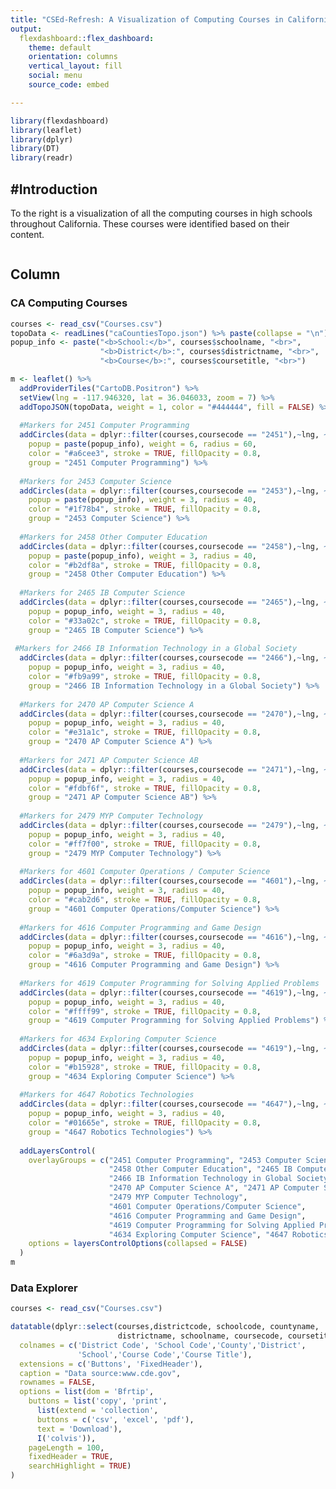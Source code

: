```yaml
---
title: "CSEd-Refresh: A Visualization of Computing Courses in California"
output: 
  flexdashboard::flex_dashboard:
    theme: default
    orientation: columns
    vertical_layout: fill
    social: menu
    source_code: embed

---
```


```r
library(flexdashboard)
library(leaflet)
library(dplyr)
library(DT)
library(readr)
```

#Introduction {.sidebar}
-----------------------------------------------------------------------

To the right is a visualization of all the computing courses in high schools throughout California. These courses were identified based on their content. 

```r

```


Column {data-width=650 .tabset .tabset-fade}
-----------------------------------------------------------------------

### CA Computing Courses

```r
courses <- read_csv("Courses.csv")
topoData <- readLines("caCountiesTopo.json") %>% paste(collapse = "\n")
popup_info <- paste("<b>School:</b>", courses$schoolname, "<br>", 
                    "<b>District</b>:", courses$districtname, "<br>",
                    "<b>Course</b>:", courses$coursetitle, "<br>")

m <- leaflet() %>%
  addProviderTiles("CartoDB.Positron") %>%
  setView(lng = -117.946320, lat = 36.046033, zoom = 7) %>%
  addTopoJSON(topoData, weight = 1, color = "#444444", fill = FALSE) %>%
  
  #Markers for 2451 Computer Programming
  addCircles(data = dplyr::filter(courses,coursecode == "2451"),~lng, ~lat, 
    popup = paste(popup_info), weight = 6, radius = 60,
    color = "#a6cee3", stroke = TRUE, fillOpacity = 0.8,
    group = "2451 Computer Programming") %>%
  
  #Markers for 2453 Computer Science
  addCircles(data = dplyr::filter(courses,coursecode == "2453"),~lng, ~lat, 
    popup = paste(popup_info), weight = 3, radius = 40,
    color = "#1f78b4", stroke = TRUE, fillOpacity = 0.8,
    group = "2453 Computer Science") %>%
  
  #Markers for 2458 Other Computer Education
  addCircles(data = dplyr::filter(courses,coursecode == "2458"),~lng, ~lat, 
    popup = paste(popup_info), weight = 3, radius = 40,
    color = "#b2df8a", stroke = TRUE, fillOpacity = 0.8,
    group = "2458 Other Computer Education") %>%
  
  #Markers for 2465 IB Computer Science
  addCircles(data = dplyr::filter(courses,coursecode == "2465"),~lng, ~lat, 
    popup = popup_info, weight = 3, radius = 40,
    color = "#33a02c", stroke = TRUE, fillOpacity = 0.8,
    group = "2465 IB Computer Science") %>%
  
 #Markers for 2466 IB Information Technology in a Global Society
  addCircles(data = dplyr::filter(courses,coursecode == "2466"),~lng, ~lat, 
    popup = popup_info, weight = 3, radius = 40,
    color = "#fb9a99", stroke = TRUE, fillOpacity = 0.8,
    group = "2466 IB Information Technology in a Global Society") %>%
  
  #Markers for 2470 AP Computer Science A
  addCircles(data = dplyr::filter(courses,coursecode == "2470"),~lng, ~lat, 
    popup = popup_info, weight = 3, radius = 40,
    color = "#e31a1c", stroke = TRUE, fillOpacity = 0.8,
    group = "2470 AP Computer Science A") %>%
  
  #Markers for 2471 AP Computer Science AB
  addCircles(data = dplyr::filter(courses,coursecode == "2471"),~lng, ~lat, 
    popup = popup_info, weight = 3, radius = 40,
    color = "#fdbf6f", stroke = TRUE, fillOpacity = 0.8,
    group = "2471 AP Computer Science AB") %>%
  
  #Markers for 2479 MYP Computer Technology
  addCircles(data = dplyr::filter(courses,coursecode == "2479"),~lng, ~lat, 
    popup = popup_info, weight = 3, radius = 40,
    color = "#ff7f00", stroke = TRUE, fillOpacity = 0.8,
    group = "2479 MYP Computer Technology") %>%
  
  #Markers for 4601 Computer Operations / Computer Science
  addCircles(data = dplyr::filter(courses,coursecode == "4601"),~lng, ~lat, 
    popup = popup_info, weight = 3, radius = 40,
    color = "#cab2d6", stroke = TRUE, fillOpacity = 0.8,
    group = "4601 Computer Operations/Computer Science") %>%
  
  #Markers for 4616 Computer Programming and Game Design
  addCircles(data = dplyr::filter(courses,coursecode == "4616"),~lng, ~lat, 
    popup = popup_info, weight = 3, radius = 40,
    color = "#6a3d9a", stroke = TRUE, fillOpacity = 0.8,
    group = "4616 Computer Programming and Game Design") %>%
  
  #Markers for 4619 Computer Programming for Solving Applied Problems
  addCircles(data = dplyr::filter(courses,coursecode == "4619"),~lng, ~lat, 
    popup = popup_info, weight = 3, radius = 40,
    color = "#ffff99", stroke = TRUE, fillOpacity = 0.8,
    group = "4619 Computer Programming for Solving Applied Problems") %>%
  
  #Markers for 4634 Exploring Computer Science
  addCircles(data = dplyr::filter(courses,coursecode == "4619"),~lng, ~lat, 
    popup = popup_info, weight = 3, radius = 40,
    color = "#b15928", stroke = TRUE, fillOpacity = 0.8,
    group = "4634 Exploring Computer Science") %>%
  
  #Markers for 4647 Robotics Technologies
  addCircles(data = dplyr::filter(courses,coursecode == "4647"),~lng, ~lat, 
    popup = popup_info, weight = 3, radius = 40,
    color = "#01665e", stroke = TRUE, fillOpacity = 0.8,
    group = "4647 Robotics Technologies") %>%
   
  addLayersControl(
    overlayGroups = c("2451 Computer Programming", "2453 Computer Science",
                      "2458 Other Computer Education", "2465 IB Computer Science",
                      "2466 IB Information Technology in Global Society", 
                      "2470 AP Computer Science A", "2471 AP Computer Science AB", 
                      "2479 MYP Computer Technology",
                      "4601 Computer Operations/Computer Science", 
                      "4616 Computer Programming and Game Design",
                      "4619 Computer Programming for Solving Applied Problems",
                      "4634 Exploring Computer Science", "4647 Robotics Technologies"),
    options = layersControlOptions(collapsed = FALSE)
  ) 
m
```

### Data Explorer

```r
courses <- read_csv("Courses.csv")

datatable(dplyr::select(courses,districtcode, schoolcode, countyname,
                        districtname, schoolname, coursecode, coursetitle),
  colnames = c('District Code', 'School Code','County','District',
               'School','Course Code','Course Title'),
  extensions = c('Buttons', 'FixedHeader'), 
  caption = "Data source:www.cde.gov", 
  rownames = FALSE,
  options = list(dom = 'Bfrtip',
    buttons = list('copy', 'print', 
      list(extend = 'collection', 
      buttons = c('csv', 'excel', 'pdf'),
      text = 'Download'),
      I('colvis')),
    pageLength = 100,
    fixedHeader = TRUE, 
    searchHighlight = TRUE)
)
```


